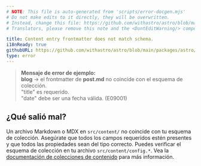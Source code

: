 ```yaml
---
# NOTE: This file is auto-generated from 'scripts/error-docgen.mjs'
# Do not make edits to it directly, they will be overwritten.
# Instead, change this file: https://github.com/withastro/astro/blob/main/packages/astro/src/core/errors/errors-data.ts
# Translators, please remove this note and the <DontEditWarning/> component.

title: Content entry frontmatter does not match schema.
i18nReady: true
githubURL: https://github.com/withastro/astro/blob/main/packages/astro/src/core/errors/errors-data.ts
type: error
---
```


> **Mensaje de error de ejemplo:**<br/>
**blog** → el frontmatter de **post.md** no coincide con el esquema de colección.<br/>
"title" es requerido.<br/>
"date" debe ser una fecha válida. (E09001)

## ¿Qué salió mal?
Un archivo Markdown o MDX en `src/content/` no coincide con tu esquema de colección.
Asegúrate que todos los campos requeridos estén presentes y que todos las propiedades sean del tipo correcto.
Puedes verificar el esquema de colección en tu archivo `src/content/config.*`.
Vea la [documentación de colecciones de contenido](/es/guides/content-collections/) para más información.
